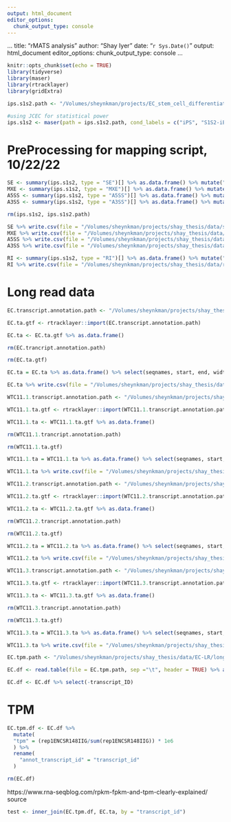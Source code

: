 ```yaml
---
output: html_document
editor_options: 
  chunk_output_type: console
---
```

...
title: "rMATS analysis"
author: "Shay Iyer"
date: "`r Sys.Date()`"
output: html_document
editor_options: 
  chunk_output_type: console
...

```r
knitr::opts_chunk$set(echo = TRUE)
library(tidyverse)
library(maser)
library(rtracklayer)
library(gridExtra) 
```

```r
ips.s1s2.path <- "/Volumes/sheynkman/projects/EC_stem_cell_differentiation/001_ips-s1s2/003_ips-s1s2_output/002_ips-s1s2_rmats-out"
```

```r
#using JCEC for statistical power
ips.s1s2 <- maser(path = ips.s1s2.path, cond_labels = c("iPS", "S1S2-iEC"), ftype = "JCEC")
```

# PreProcessing for mapping script, 10/22/22

```r
SE <- summary(ips.s1s2, type = "SE")[] %>% as.data.frame() %>% mutate("EventType" = rep("SE")) %>% filter(Chr == "chr19") %>% filter(FDR < 0.05)
MXE <- summary(ips.s1s2, type = "MXE")[] %>% as.data.frame() %>% mutate("EventType" = rep("MXE")) %>% filter(Chr == "chr19") %>% filter(FDR < 0.05)
A5SS <- summary(ips.s1s2, type = "A5SS")[] %>% as.data.frame() %>% mutate("EventType" = rep("A5SS"))%>% filter(Chr == "chr19") %>% filter(FDR < 0.05)
A3SS <- summary(ips.s1s2, type = "A3SS")[] %>% as.data.frame() %>% mutate("EventType" = rep("A3SS")) %>% filter(Chr == "chr19") %>% filter(FDR < 0.05)
```

```r
rm(ips.s1s2, ips.s1s2.path)
```

```r
SE %>% write.csv(file = "/Volumes/sheynkman/projects/shay_thesis/data/seToy.csv")
MXE %>% write.csv(file = "/Volumes/sheynkman/projects/shay_thesis/data/mxeToy.csv")
A5SS %>% write.csv(file = "/Volumes/sheynkman/projects/shay_thesis/data/a5ssToy.csv")
A3SS %>% write.csv(file = "/Volumes/sheynkman/projects/shay_thesis/data/a3ssToy.csv")
```

```r
RI <- summary(ips.s1s2, type = "RI")[] %>% as.data.frame() %>% mutate("EventType" = rep("RI")) 
RI %>% write.csv(file = "/Volumes/sheynkman/projects/shay_thesis/data/riToy.csv")
```


# Long read data

```r
EC.transcript.annotation.path <- "/Volumes/sheynkman/projects/shay_thesis/data/EC-LR/long-read-EC-data/03_chr19_gtfs/chr19_EC.gtf"

EC.ta.gtf <- rtracklayer::import(EC.transcript.annotation.path)

EC.ta <- EC.ta.gtf %>% as.data.frame()

rm(EC.trancript.annotation.path)

rm(EC.ta.gtf)

EC.ta = EC.ta %>% as.data.frame() %>% select(seqnames, start, end, width, strand, type, gene_id, gene_name, exon_id, exon_number, transcript_id, transcript_name)
```


```r
EC.ta %>% write.csv(file = "/Volumes/sheynkman/projects/shay_thesis/data/chr19-lr-proc/EC-transcript-annotation.csv")
```

```r
WTC11.1.transcript.annotation.path <- "/Volumes/sheynkman/projects/shay_thesis/data/EC-LR/long-read-EC-data/03_chr19_gtfs/chr19_WTC11-1.gtf"

WTC11.1.ta.gtf <- rtracklayer::import(WTC11.1.transcript.annotation.path)

WTC11.1.ta <- WTC11.1.ta.gtf %>% as.data.frame()

rm(WTC11.1.trancript.annotation.path)

rm(WTC11.1.ta.gtf)

WTC11.1.ta = WTC11.1.ta %>% as.data.frame() %>% select(seqnames, start, end, width, strand, type, gene_id, gene_name, exon_id, exon_number, transcript_id, transcript_name)

WTC11.1.ta %>% write.csv(file = "/Volumes/sheynkman/projects/shay_thesis/data/chr19-lr-proc/WTC11-1-transcript-annotation.csv")
```

```r
WTC11.2.transcript.annotation.path <- "/Volumes/sheynkman/projects/shay_thesis/data/EC-LR/long-read-EC-data/03_chr19_gtfs/chr19_WTC11-2.gtf"

WTC11.2.ta.gtf <- rtracklayer::import(WTC11.2.transcript.annotation.path)

WTC11.2.ta <- WTC11.2.ta.gtf %>% as.data.frame()

rm(WTC11.2.trancript.annotation.path)

rm(WTC11.2.ta.gtf)

WTC11.2.ta = WTC11.2.ta %>% as.data.frame() %>% select(seqnames, start, end, width, strand, type, gene_id, gene_name, exon_id, exon_number, transcript_id, transcript_name)

WTC11.2.ta %>% write.csv(file = "/Volumes/sheynkman/projects/shay_thesis/data/chr19-lr-proc/WTC11-2-transcript-annotation.csv")
```

```r
WTC11.3.transcript.annotation.path <- "/Volumes/sheynkman/projects/shay_thesis/data/EC-LR/long-read-EC-data/03_chr19_gtfs/chr19_WTC11-3.gtf"

WTC11.3.ta.gtf <- rtracklayer::import(WTC11.3.transcript.annotation.path)

WTC11.3.ta <- WTC11.3.ta.gtf %>% as.data.frame()

rm(WTC11.3.trancript.annotation.path)

rm(WTC11.3.ta.gtf)

WTC11.3.ta = WTC11.3.ta %>% as.data.frame() %>% select(seqnames, start, end, width, strand, type, gene_id, gene_name, exon_id, exon_number, transcript_id, transcript_name)

WTC11.3.ta %>% write.csv(file = "/Volumes/sheynkman/projects/shay_thesis/data/chr19-lr-proc/WTC11-3-transcript-annotation.csv")
```

```r
EC.tpm.path <- "/Volumes/sheynkman/projects/shay_thesis/data/EC-LR/long-read-EC-data/01_tsv/EC.tsv"

EC.df <- read.table(file = EC.tpm.path, sep ="\t", header = TRUE) %>% as.data.frame()
```


```r
EC.df <- EC.df %>% select(-transcript_ID)
```

# TPM
```r
EC.tpm.df <- EC.df %>% 
  mutate(
  "tpm" = (rep1ENCSR148IIG/sum(rep1ENCSR148IIG)) * 1e6
  ) %>% 
  rename(
    "annot_transcript_id" = "transcript_id"
  )

rm(EC.df)
```

https://www.rna-seqblog.com/rpkm-fpkm-and-tpm-clearly-explained/ source

```r
test <- inner_join(EC.tpm.df, EC.ta, by = "transcript_id")
``` 
